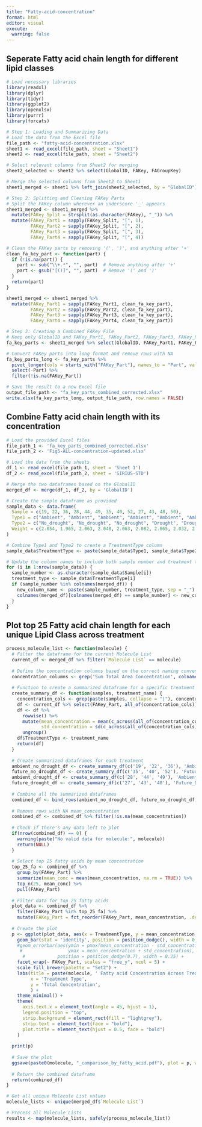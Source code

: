 ```yaml
---
title: "Fatty-acid-concentration"
format: html
editor: visual
execute: 
  warning: false
---
```


## Seperate Fatty acid chain length for different lipid classes

```r
# Load necessary libraries
library(readxl)
library(dplyr)
library(tidyr)
library(ggplot2)
library(openxlsx)
library(purrr)
library(forcats)

# Step 1: Loading and Summarizing Data
# Load the data from the Excel file
file_path <- "fatty-acid-concentration.xlsx"
sheet1 <- read_excel(file_path, sheet = "Sheet1")
sheet2 <- read_excel(file_path, sheet = "Sheet2")

# Select relevant columns from Sheet2 for merging
sheet2_selected <- sheet2 %>% select(GlobalID, FAKey, FAGroupKey)

# Merge the selected columns from Sheet2 to Sheet1
sheet1_merged <- sheet1 %>% left_join(sheet2_selected, by = "GlobalID")

# Step 2: Splitting and Cleaning FAKey Parts
# Split the FAKey column wherever an underscore '_' appears
sheet1_merged <- sheet1_merged %>%
  mutate(FAKey_Split = strsplit(as.character(FAKey), "_")) %>%
  mutate(FAKey_Part1 = sapply(FAKey_Split, "[", 1),
         FAKey_Part2 = sapply(FAKey_Split, "[", 2),
         FAKey_Part3 = sapply(FAKey_Split, "[", 3),
         FAKey_Part4 = sapply(FAKey_Split, "[", 4))

# Clean the FAKey parts by removing '(', ')', and anything after '+'
clean_fa_key_part <- function(part) {
  if (!is.na(part)) {
    part <- sub("\\+.*", "", part)  # Remove anything after '+'
    part <- gsub("[()]", "", part)  # Remove '(' and ')'
  }
  return(part)
}

sheet1_merged <- sheet1_merged %>%
  mutate(FAKey_Part1 = sapply(FAKey_Part1, clean_fa_key_part),
         FAKey_Part2 = sapply(FAKey_Part2, clean_fa_key_part),
         FAKey_Part3 = sapply(FAKey_Part3, clean_fa_key_part),
         FAKey_Part4 = sapply(FAKey_Part4, clean_fa_key_part))

# Step 3: Creating a Combined FAKey File
# Keep only GlobalID and FAKey_Part1, FAKey_Part2, FAKey_Part3, FAKey_Part4
fa_key_parts <- sheet1_merged %>% select(GlobalID, FAKey_Part1, FAKey_Part2, FAKey_Part3, FAKey_Part4)

# Convert FAKey parts into long format and remove rows with NA
fa_key_parts_long <- fa_key_parts %>%
  pivot_longer(cols = starts_with("FAKey_Part"), names_to = "Part", values_to = "FAKey_Part") %>%
  select(-Part) %>%
  filter(!is.na(FAKey_Part))

# Save the result to a new Excel file
output_file_path <- "fa_key_parts_combined_corrected.xlsx"
write.xlsx(fa_key_parts_long, output_file_path, row.names = FALSE)

```

## Combine Fatty acid chain length with its concentration

```r
# Load the provided Excel files
file_path_1 <- 'fa_key_parts_combined_corrected.xlsx'
file_path_2 <- 'Fig5-ALL-concentration-updated.xlsx'

# Load the data from the sheets
df_1 <- read_excel(file_path_1, sheet = 'Sheet 1')
df_2 <- read_excel(file_path_2, sheet = 'SIRIUS-STD')

# Merge the two dataframes based on the GlobalID
merged_df <- merge(df_1, df_2, by = 'GlobalID')

# Create the sample dataframe as provided
sample_data <- data.frame(
  Sample = c(19, 22, 36, 28, 44, 49, 35, 40, 52, 27, 43, 48, 50),
  Type1 = c("Ambient", "Ambient", "Ambient", "Ambient", "Ambient", "Ambient", "Future", "Future", "Future", "Future", "Future", "Future", "Future"),
  Type2 = c("No_drought", "No_drought", "No_drought", "Drought", "Drought", "Drought", "No_drought", "No_drought", "No_drought", "Drought", "Drought", "Drought", "Drought"),
  Weight = c(2.054, 1.965, 2.063, 2.048, 2.063, 2.082, 2.065, 2.032, 2.033, 2.071, 2.028, 2.027, 0.178)
)

# Combine Type1 and Type2 to create a TreatmentType column
sample_data$TreatmentType <- paste(sample_data$Type1, sample_data$Type2, sep = "_")

# Update the column names to include both sample number and treatment type
for (i in 1:nrow(sample_data)) {
  sample_number <- as.character(sample_data$Sample[i])
  treatment_type <- sample_data$TreatmentType[i]
  if (sample_number %in% colnames(merged_df)) {
    new_column_name <- paste(sample_number, treatment_type, sep = "_")
    colnames(merged_df)[colnames(merged_df) == sample_number] <- new_column_name
  }
}

```

## Plot top 25 Fatty acid chain length for each unique Lipid Class across treatment

```r
process_molecule_list <- function(molecule) {
  # Filter the dataframe for the current Molecule List
  current_df <- merged_df %>% filter(`Molecule List` == molecule)
  
  # Define the concentration columns based on the correct naming convention
  concentration_columns <- grep('Sum Total Area Concentration', colnames(current_df), value = TRUE)
  
  # Function to create a summarized dataframe for a specific treatment
  create_summary_df <- function(samples, treatment_name) {
    concentration_cols <- grep(paste(samples, collapse = "|"), concentration_columns, value = TRUE)
    df <- current_df %>% select(FAKey_Part, all_of(concentration_cols))
    df <- df %>%
      rowwise() %>%
      mutate(mean_concentration = mean(c_across(all_of(concentration_cols)), na.rm = TRUE),
             std_concentration = sd(c_across(all_of(concentration_cols)), na.rm = TRUE)) %>%
      ungroup()
    df$TreatmentType <- treatment_name
    return(df)
  }
  
  # Create summarized dataframes for each treatment
  ambient_no_drought_df <- create_summary_df(c('19', '22', '36'), 'Ambient_No_drought')
  future_no_drought_df <- create_summary_df(c('35', '40', '52'), 'Future_No_drought')
  ambient_drought_df <- create_summary_df(c('28', '44', '49'), 'Ambient_Drought')
  future_drought_df <- create_summary_df(c('27', '43', '48'), 'Future_Drought')
  
  # Combine all the summarized dataframes
  combined_df <- bind_rows(ambient_no_drought_df, future_no_drought_df, ambient_drought_df, future_drought_df)
  
  # Remove rows with NA mean_concentration
  combined_df <- combined_df %>% filter(!is.na(mean_concentration))
  
  # Check if there's any data left to plot
  if(nrow(combined_df) == 0) {
    warning(paste("No valid data for molecule:", molecule))
    return(NULL)
  }
  
  # Select top 25 fatty acids by mean concentration
  top_25_fa <- combined_df %>%
    group_by(FAKey_Part) %>%
    summarize(mean_conc = mean(mean_concentration, na.rm = TRUE)) %>%
    top_n(25, mean_conc) %>%
    pull(FAKey_Part)
  
  # Filter data for top 25 fatty acids
  plot_data <- combined_df %>%
    filter(FAKey_Part %in% top_25_fa) %>%
    mutate(FAKey_Part = fct_reorder(FAKey_Part, mean_concentration, .desc = TRUE))
  
  # Create the plot
  p <- ggplot(plot_data, aes(x = TreatmentType, y = mean_concentration, fill = TreatmentType)) +
    geom_bar(stat = 'identity', position = position_dodge(), width = 0.7) +
    #geom_errorbar(aes(ymin = pmax(mean_concentration - std_concentration, 0), 
     #                 ymax = mean_concentration + std_concentration),
      #            position = position_dodge(0.7), width = 0.25) +
    facet_wrap(~ FAKey_Part, scales = "free_y", ncol = 5) +
    scale_fill_brewer(palette = "Set2") +
    labs(title = paste(molecule, ' Fatty acid Concentration Across Treatments'),
         x = 'Treatment Type', 
         y = 'Total Concentration',
         ) +
    theme_minimal() +
    theme(
      axis.text.x = element_text(angle = 45, hjust = 1),
      legend.position = "top",
      strip.background = element_rect(fill = "lightgrey"),
      strip.text = element_text(face = "bold"),
      plot.title = element_text(hjust = 0.5, face = "bold")
    )
  
  print(p)
  
  # Save the plot
  ggsave(paste0(molecule, "_comparison_by_fatty_acid.pdf"), plot = p, width = 15, height = 12)
  
  # Return the combined dataframe
  return(combined_df)
}

# Get all unique Molecule List values
molecule_lists <- unique(merged_df$`Molecule List`)

# Process all Molecule Lists
results <- map(molecule_lists, safely(process_molecule_list))
```
